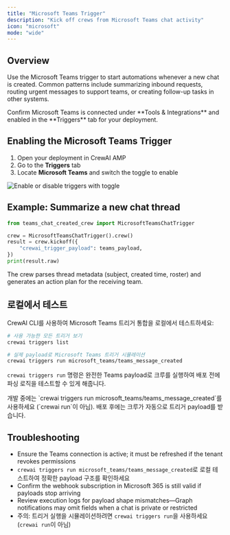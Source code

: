```yaml
---
title: "Microsoft Teams Trigger"
description: "Kick off crews from Microsoft Teams chat activity"
icon: "microsoft"
mode: "wide"
---
```


## Overview

Use the Microsoft Teams trigger to start automations whenever a new chat is created. Common patterns include summarizing inbound requests, routing urgent messages to support teams, or creating follow-up tasks in other systems.

<Tip>
  Confirm Microsoft Teams is connected under **Tools & Integrations** and enabled in the **Triggers** tab for your deployment.
</Tip>

## Enabling the Microsoft Teams Trigger

1. Open your deployment in CrewAI AMP
2. Go to the **Triggers** tab
3. Locate **Microsoft Teams** and switch the toggle to enable

<Frame caption="Microsoft Teams trigger connection">
  <img src="/images/enterprise/msteams-trigger.png" alt="Enable or disable triggers with toggle" />
</Frame>

## Example: Summarize a new chat thread

```python
from teams_chat_created_crew import MicrosoftTeamsChatTrigger

crew = MicrosoftTeamsChatTrigger().crew()
result = crew.kickoff({
    "crewai_trigger_payload": teams_payload,
})
print(result.raw)
```

The crew parses thread metadata (subject, created time, roster) and generates an action plan for the receiving team.

## 로컬에서 테스트

CrewAI CLI를 사용하여 Microsoft Teams 트리거 통합을 로컬에서 테스트하세요:

```bash
# 사용 가능한 모든 트리거 보기
crewai triggers list

# 실제 payload로 Microsoft Teams 트리거 시뮬레이션
crewai triggers run microsoft_teams/teams_message_created
```

`crewai triggers run` 명령은 완전한 Teams payload로 크루를 실행하여 배포 전에 파싱 로직을 테스트할 수 있게 해줍니다.

<Warning>
  개발 중에는 `crewai triggers run microsoft_teams/teams_message_created`를 사용하세요 (`crewai run`이 아님). 배포 후에는 크루가 자동으로 트리거 payload를 받습니다.
</Warning>

## Troubleshooting

- Ensure the Teams connection is active; it must be refreshed if the tenant revokes permissions
- `crewai triggers run microsoft_teams/teams_message_created`로 로컬 테스트하여 정확한 payload 구조를 확인하세요
- Confirm the webhook subscription in Microsoft 365 is still valid if payloads stop arriving
- Review execution logs for payload shape mismatches—Graph notifications may omit fields when a chat is private or restricted
- 주의: 트리거 실행을 시뮬레이션하려면 `crewai triggers run`을 사용하세요 (`crewai run`이 아님)
